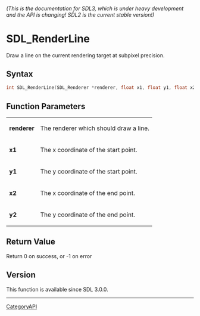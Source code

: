 ====== (This is the documentation for SDL3, which is under heavy development and the API is changing! SDL2 is the current stable version!) ======
= SDL_RenderLine =

Draw a line on the current rendering target at subpixel precision.

== Syntax ==

<syntaxhighlight lang='c'>
int SDL_RenderLine(SDL_Renderer *renderer, float x1, float y1, float x2, float y2);
</syntaxhighlight>

== Function Parameters ==

{|
|'''renderer'''
|The renderer which should draw a line.
|-
|'''x1'''
|The x coordinate of the start point.
|-
|'''y1'''
|The y coordinate of the start point.
|-
|'''x2'''
|The x coordinate of the end point.
|-
|'''y2'''
|The y coordinate of the end point.
|}

== Return Value ==

Return 0 on success, or -1 on error

== Version ==

This function is available since SDL 3.0.0.

----
[[CategoryAPI]]


